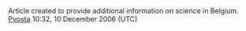 <article id="8365675" title=Talk:Combustion Institute>
	<talkpage id="8365675" title="Talk:Combustion Institute">
Article created to provide additional information on science in Belgium. [[User:Pvosta|Pvosta]] 10:32, 10 December 2006 (UTC)
	</talkpage>
</article>